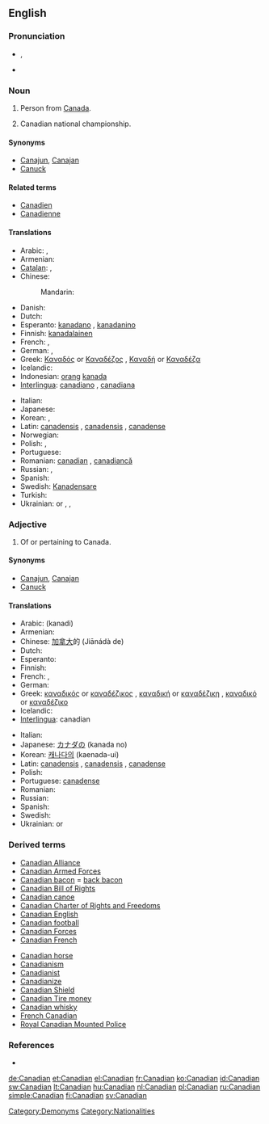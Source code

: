 {{also|canadian}}
==English==

===Pronunciation===
* {{IPA|/kəˈneɪdɪən/}}, {{SAMPA|/k@"neIdI@n/}}
* {{hyphenation|Can|ad|ian}}

===Noun===
{{en-noun}}

# Person from [[Canada]].
# {{sports|informal}} Canadian national championship.

====Synonyms====
* [[Canajun]], [[Canajan]]
* [[Canuck]]

====Related terms====
* [[Canadien]]
* [[Canadienne]]

====Translations====
{{trans-top|person from Canada}}
* Arabic: {{t|ar|كندي|m|tr=kanadiy|sc=Arab}}, {{t|ar|كندية|f|tr=kanadíyya|sc=Arab}}
* Armenian: {{t|hy|կանադացի|tr=kanadac’i}}
* [[Catalan]]: {{t|ca|canadenc|m}}, {{t|ca|canadenca|f}}
* Chinese:
*: Mandarin: {{t|zh|加拿大人|tr=Jiānádàrén|sc=Hani}}
* Danish: {{t-|da|canadier}}
* Dutch: {{t-|nl|Canadees}}
* Esperanto: [[kanadano]] {{m}}, [[kanadanino]] {{f}}
* Finnish: [[Kanada|kanada]][[-lainen|lainen]]
* French: {{t+|fr|Canadien|m}}, {{t+|fr|Canadienne|f}}
* German: {{t+|de|Kanadier|m}}, {{t+|de|Kanadierin|f}}
* Greek: [[Καναδός]] or [[Καναδέζος]] {{m}}, [[Καναδή]] or [[Καναδέζα]] {{f}}
* Icelandic: {{t|is|Kanadamaður|m}}
* Indonesian: [[orang]] [[kanada]]
* [[Interlingua]]: [[canadiano]] {{m}}, [[canadiana]] {{f}}
{{trans-mid}}
* Italian: {{t-|it|canadese}}
* Japanese: {{t|ja|カナダ人|tr=Kanada-jin|sc=Jpan}}
* Korean: {{t|ko|캐나다사람|tr=Kaenada-saram|sc=Kore}}, {{t|ko|캐나다인|tr=Kaenada-in|sc=Kore}}
* Latin: [[canadensis]] {{m}}, [[canadensis]] {{f}}, [[canadense]] {{n}}
* Norwegian: {{t-|no|canadier}}
* Polish: {{t+|pl|Kanadyjczyk|m}}, {{t+|pl|Kanadyjka|f}}
* Portuguese: {{t+|pt|canadense|m|f}}
* Romanian: [[canadian]] {{m}}, [[canadiancă]] {{f}}
* Russian: {{t+|ru|канадец|m|tr=kanádec}}, {{t+|ru|канадка|f|tr=kanádka}}
* Spanish: {{t+|es|canadiense|m|f}}
* Swedish: [[Kanadensare]]
* Turkish: {{t+|tr|Kanadalı}}
* Ukrainian: {{t-|uk|канадець|m|tr=kanádec’|xs=Ukrainian}} or {{t-|uk|канадієць|m|tr=kanadíjec’|xs=Ukrainian}}, {{t|uk|канадка|f|tr=kanádka|sc=Cyrl}}, {{t|uk|канадійка|f|tr=kanadíjka|sc=Cyrl}}
{{trans-bottom}}

===Adjective===
{{en-adj}}

# Of or pertaining to Canada.

====Synonyms====
* [[Canajun]], [[Canajan]]
* [[Canuck]]

====Translations====
{{trans-top|of or pertaining to Canada}}
* Arabic: {{Arab|[[كندي]]}} (kanadi)
* Armenian: {{t|hy|կանադական|tr=kanadakan}}
* Chinese: [[加拿大]]的 (Jiānádà de)
* Dutch: {{t-|nl|Canadees}}
* Esperanto: {{t-|eo|kanada|xs=Esperanto}}
* Finnish: {{t+|fi|kanadalainen}}
* French: {{t+|fr|canadien|m}}, {{t+|fr|canadienne|f}}
* German: {{t+|de|kanadisch}}
* Greek: [[καναδικός]] or [[καναδέζικος]] {{m}}, [[καναδική]] or [[καναδέζικη]] {{f}}, [[καναδικό]] or [[καναδέζικο]] {{n}}
* Icelandic: {{t-|is|kanadískur}}
* [[Interlingua]]: canadian
{{trans-mid}}
* Italian: {{t-|it|canadese}}
* Japanese: [[カナダ]]の (kanada no)
* Korean: [[캐나다]]의 (kaenada-ui)
* Latin: [[canadensis]] {{m}}, [[canadensis]] {{f}}, [[canadense]] {{n}}
* Polish: {{t+|pl|kanadyjski|m}}
* Portuguese: [[canadense]] {{m|f}}
* Romanian: {{t+|ro|canadian}}
* Russian: {{t+|ru|канадский|tr=kanádskij}}
* Spanish: {{t+|es|canadiense}}
* Swedish: {{t+|sv|kanadensisk}}
* Ukrainian: {{t-|uk|канадський|m|tr=kanáds’kyj|xs=Ukrainian}} or {{t-|uk|канадійський|m|tr=kanadíjs’kyj|xs=Ukrainian}}
{{trans-bottom}}

===Derived terms===
{{rel-top3|Derived terms}}
* [[Canadian Alliance]]
* [[Canadian Armed Forces]]
* [[Canadian bacon]] = [[back bacon]]
* [[Canadian Bill of Rights]]
* [[Canadian canoe]]
* [[Canadian Charter of Rights and Freedoms]]
* [[Canadian English]]
* [[Canadian football]]
* [[Canadian Forces]]
* [[Canadian French]]
{{rel-mid3}}
* [[Canadian horse]]
* [[Canadianism]]
* [[Canadianist]]
* [[Canadianize]]
* [[Canadian Shield]]
* [[Canadian Tire money]]
* [[Canadian whisky]]
* [[French Canadian]]
* [[Royal Canadian Mounted Police]]
{{rel-bottom}}

===References===
* {{R:Canadian Oxford 2004}}

[[Category:Demonyms]]
[[Category:Nationalities]]

[[de:Canadian]]
[[et:Canadian]]
[[el:Canadian]]
[[fr:Canadian]]
[[ko:Canadian]]
[[id:Canadian]]
[[sw:Canadian]]
[[lt:Canadian]]
[[hu:Canadian]]
[[nl:Canadian]]
[[pl:Canadian]]
[[ru:Canadian]]
[[simple:Canadian]]
[[fi:Canadian]]
[[sv:Canadian]]